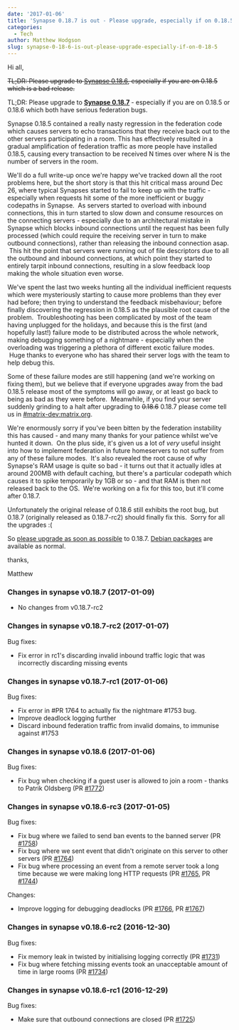 ```yaml
---
date: '2017-01-06'
title: 'Synapse 0.18.7 is out - Please upgrade, especially if on 0.18.5 or 0.18.6.'
categories:
  - Tech
author: Matthew Hodgson
slug: synapse-0-18-6-is-out-please-upgrade-especially-if-on-0-18-5
---
```


Hi all,

<del>TL;DR: Please upgrade to <a href="https://github.com/matrix-org/synapse/releases/tag/v0.18.6">Synapse 0.18.6</a>, especially if you are on 0.18.5 which is a bad release.</del>

TL;DR: Please upgrade to <strong><a href="https://github.com/matrix-org/synapse/releases/tag/v0.18.7">Synapse 0.18.7</a> </strong>- especially if you are on 0.18.5 or 0.18.6 which both have serious federation bugs.

Synapse 0.18.5 contained a really nasty regression in the federation code which causes servers to echo transactions that they receive back out to the other servers participating in a room. This has effectively resulted in a gradual amplification of federation traffic as more people have installed 0.18.5, causing every transaction to be received N times over where N is the number of servers in the room.

We'll do a full write-up once we're happy we've tracked down all the root problems here, but the short story is that this hit critical mass around Dec 26, where typical Synapses started to fail to keep up with the traffic - especially when requests hit some of the more inefficient or buggy codepaths in Synapse.  As servers started to overload with inbound connections, this in turn started to slow down and consume resources on the connecting servers - especially due to an architectural mistake in Synapse which blocks inbound connections until the request has been fully processed (which could require the receiving server in turn to make outbound connections), rather than releasing the inbound connection asap.  This hit the point that servers were running out of file descriptors due to all the outbound and inbound connections, at which point they started to entirely tarpit inbound connections, resulting in a slow feedback loop making the whole situation even worse.

We've spent the last two weeks hunting all the individual inefficient requests which were mysteriously starting to cause more problems than they ever had before; then trying to understand the feedback misbehaviour; before finally discovering the regression in 0.18.5 as the plausible root cause of the problem.  Troubleshooting has been complicated by most of the team having unplugged for the holidays, and because this is the first (and hopefully last!) failure mode to be distributed across the whole network, making debugging something of a nightmare - especially when the overloading was triggering a plethora of different exotic failure modes.  Huge thanks to everyone who has shared their server logs with the team to help debug this.

Some of these failure modes are still happening (and we're working on fixing them), but we believe that if everyone upgrades away from the bad 0.18.5 release most of the symptoms will go away, or at least go back to being as bad as they were before.  Meanwhile, if you find your server suddenly grinding to a halt after upgrading to <del>0.18.6</del> 0.18.7 please come tell us in <a href="https://matrix.to/#/#matrix-dev:matrix.org">#matrix-dev:matrix.org</a>.

We're enormously sorry if you've been bitten by the federation instability this has caused - and many many thanks for your patience whilst we've hunted it down.  On the plus side, it's given us a lot of *very* useful insight into how to implement federation in future homeservers to not suffer from any of these failure modes.  It's also revealed the root cause of why Synapse's RAM usage is quite so bad - it turns out that it actually idles at around 200MB with default caching, but there's a particular codepath which causes it to spike temporarily by 1GB or so - and that RAM is then not released back to the OS.  We're working on a fix for this too, but it'll come after 0.18.7.

Unfortunately the original release of 0.18.6 still exhibits the root bug, but 0.18.7 (originally released as 0.18.7-rc2) should finally fix this.  Sorry for all the upgrades :(

So <a href="https://github.com/matrix-org/synapse/releases/tag/v0.18.7">please upgrade as soon as possible</a> to 0.18.7.  <a href="/packages/debian">Debian packages</a> are available as normal.

thanks,

Matthew

<div class="markdown-body">

<h3>Changes in synapse v0.18.7 (2017-01-09)</h3>

<ul>
<li>No changes from v0.18.7-rc2</li>
</ul>

<h3>Changes in synapse v0.18.7-rc2 (2017-01-07)</h3>
Bug fixes:
<ul>
 	<li>Fix error in rc1's discarding invalid inbound traffic logic that was incorrectly discarding missing events</li>
</ul>

<h3>Changes in synapse v0.18.7-rc1 (2017-01-06)</h3>
Bug fixes:
<ul>
 	<li>Fix error in #PR 1764 to actually fix the nightmare #1753 bug.</li>
 	<li>Improve deadlock logging further</li>
 	<li>Discard inbound federation traffic from invalid domains, to immunise against #1753</li>
</ul>
<h3>Changes in synapse v0.18.6 (2017-01-06)</h3>
Bug fixes:
<ul>
 	<li>Fix bug when checking if a guest user is allowed to join a room - thanks to Patrik Oldsberg (PR <a class="issue-link js-issue-link" title="handlers/room_member: fix guest access check when joining rooms" href="https://github.com/matrix-org/synapse/pull/1772" data-id="199209215" data-error-text="Failed to load issue title" data-permission-text="Issue title is private">#1772</a>)</li>
</ul>
<h3>Changes in synapse v0.18.6-rc3 (2017-01-05)</h3>
Bug fixes:
<ul>
 	<li>Fix bug where we failed to send ban events to the banned server (PR <a class="issue-link js-issue-link" href="https://github.com/matrix-org/synapse/pull/1758" data-url="https://github.com/matrix-org/synapse/issues/1758" data-id="198709898" data-error-text="Failed to load issue title" data-permission-text="Issue title is private">#1758</a>)</li>
 	<li>Fix bug where we sent event that didn't originate on this server to other servers (PR <a class="issue-link js-issue-link" href="https://github.com/matrix-org/synapse/pull/1764" data-url="https://github.com/matrix-org/synapse/issues/1764" data-id="198934605" data-error-text="Failed to load issue title" data-permission-text="Issue title is private">#1764</a>)</li>
 	<li>Fix bug where processing an event from a remote server took a long time because we were making long HTTP requests (PR <a class="issue-link js-issue-link" href="https://github.com/matrix-org/synapse/pull/1765" data-url="https://github.com/matrix-org/synapse/issues/1765" data-id="198940353" data-error-text="Failed to load issue title" data-permission-text="Issue title is private">#1765</a>, PR <a class="issue-link js-issue-link" href="https://github.com/matrix-org/synapse/pull/1744" data-url="https://github.com/matrix-org/synapse/issues/1744" data-id="198236017" data-error-text="Failed to load issue title" data-permission-text="Issue title is private">#1744</a>)</li>
</ul>
Changes:
<ul>
 	<li>Improve logging for debugging deadlocks (PR <a class="issue-link js-issue-link" href="https://github.com/matrix-org/synapse/pull/1766" data-url="https://github.com/matrix-org/synapse/issues/1766" data-id="198946790" data-error-text="Failed to load issue title" data-permission-text="Issue title is private">#1766</a>, PR <a class="issue-link js-issue-link" href="https://github.com/matrix-org/synapse/pull/1767" data-url="https://github.com/matrix-org/synapse/issues/1767" data-id="198958245" data-error-text="Failed to load issue title" data-permission-text="Issue title is private">#1767</a>)</li>
</ul>
<h3>Changes in synapse v0.18.6-rc2 (2016-12-30)</h3>
Bug fixes:
<ul>
 	<li>Fix memory leak in twisted by initialising logging correctly (PR <a class="issue-link js-issue-link" href="https://github.com/matrix-org/synapse/pull/1731" data-url="https://github.com/matrix-org/synapse/issues/1731" data-id="198134635" data-error-text="Failed to load issue title" data-permission-text="Issue title is private">#1731</a>)</li>
 	<li>Fix bug where fetching missing events took an unacceptable amount of time in large rooms (PR <a class="issue-link js-issue-link" href="https://github.com/matrix-org/synapse/pull/1734" data-url="https://github.com/matrix-org/synapse/issues/1734" data-id="198178611" data-error-text="Failed to load issue title" data-permission-text="Issue title is private">#1734</a>)</li>
</ul>
<h3>Changes in synapse v0.18.6-rc1 (2016-12-29)</h3>
Bug fixes:
<ul>
 	<li>Make sure that outbound connections are closed (PR <a class="issue-link js-issue-link" title="Wrap connections in an N minute timeout to ensure they get reaped correctly" href="https://github.com/matrix-org/synapse/pull/1725" data-id="197934419" data-error-text="Failed to load issue title" data-permission-text="Issue title is private">#1725</a>)</li>
</ul>
</div>